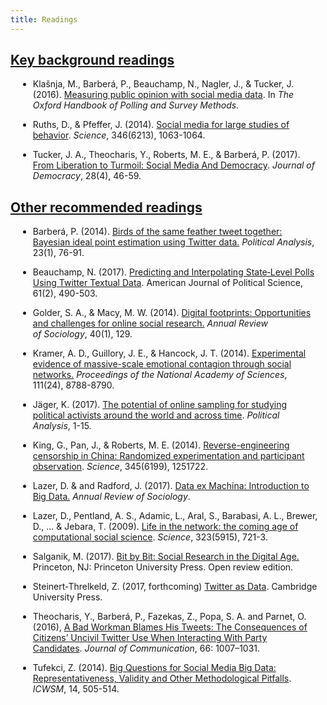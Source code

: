 ```yaml
---
title: Readings
---
```


<div class="panel-group">
<div class="panel panel-default">
<div class="panel-heading">

<h2 id="key" class="panel-title">
<a data-toggle="collapse" href="#collapse1">Key background readings</a>
</h2>
</div>
<div id="collapse1" class="panel-collapse collapse in" style="margin:12px">

<ul>
<li><p>Klašnja, M., Barberá, P., Beauchamp, N., Nagler, J., & Tucker, J. (2016). <a href="http://www.oxfordhandbooks.com/view/10.1093/oxfordhb/9780190213299.001.0001/oxfordhb-9780190213299-e-3">Measuring public opinion with social media data</a>. In <i>The Oxford Handbook of Polling and Survey Methods.</i></p></li>
<li><p>Ruths, D., & Pfeffer, J. (2014). <a href="http://science.sciencemag.org/content/346/6213/1063.full">Social media for large studies of behavior</a>. <i>Science</i>, 346(6213), 1063-1064.</p></li>
<li><p>Tucker, J. A., Theocharis, Y., Roberts, M. E., & Barberá, P. (2017). <a href="https://www.journalofdemocracy.org/sites/default/files/Tucker-28-4.pdf">From Liberation to Turmoil: Social Media And Democracy</a>. <i>Journal of Democracy</i>, 28(4), 46-59.</p></li>
</ul>
</div>
</div>
</div>


<div class="panel-group">
<div class="panel panel-default">
<div class="panel-heading">
<h2 id="recommended" class="panel-title">
<a data-toggle="collapse" href="#collapse2">Other recommended readings</a>
</h2>
</div>
<div id="collapse2" class="panel-collapse collapse in" style="margin:12px">

<ul>
<li><p>Barberá, P. (2014). <a href="https://www.cambridge.org/core/journals/political-analysis/article/div-classtitlebirds-of-the-same-feather-tweet-together-bayesian-ideal-point-estimation-using-twitter-datadiv/91E37205F69AEA32EF27F12563DC2A0A">Birds of the same feather tweet together: Bayesian ideal point estimation using Twitter data.</a> <i>Political Analysis</i>, 23(1), 76-91.</p>
</li>

<li><p>Beauchamp, N. (2017). <a href="http://onlinelibrary.wiley.com/doi/10.1111/ajps.12274/full">Predicting and Interpolating State‐Level Polls Using Twitter Textual Data</a>. American Journal of Political Science, 61(2), 490-503.</p></li>

<li><p>Golder, S. A., & Macy, M. W. (2014). <a href="http://www.annualreviews.org/doi/full/10.1146/annurev-soc-071913-043145">Digital footprints: Opportunities and challenges for online social research.</a> <i>Annual Review of Sociology</i>, 40(1), 129.</p>
</li>

<li><p>Kramer, A. D., Guillory, J. E., & Hancock, J. T. (2014). <a href="http://www.pnas.org/content/111/24/8788.short">Experimental evidence of massive-scale emotional contagion through social networks.</a> <i>Proceedings of the National Academy of Sciences</i>, 111(24), 8788-8790.<p>
</li>

<li><p>Jäger, K. (2017). <a href="https://www.cambridge.org/core/journals/political-analysis/article/potential-of-online-sampling-for-studying-political-activists-around-the-world-and-across-time/8F6159C4242EA2F443E2B0DACC0DA9F0">The potential of online sampling for studying political activists around the world and across time</a>. <i>Political Analysis</i>, 1-15.</p></li>

<li><p>King, G., Pan, J., & Roberts, M. E. (2014). <a href="http://scholar.harvard.edu/files/gking/files/experiment_0.pdf">Reverse-engineering censorship in China: Randomized experimentation and participant observation</a>. <i>Science</i>, 345(6199), 1251722.</p>
</li>


<li><p>Lazer, D. & and Radford, J. (2017). <a href="http://www.annualreviews.org/doi/abs/10.1146/annurev-soc-060116-053457">Data ex Machina: Introduction to Big Data.</a> <i>Annual Review of Sociology</i>.</p>
</li>
<li><p>Lazer, D., Pentland, A. S., Adamic, L., Aral, S., Barabasi, A. L., Brewer, D., ... & Jebara, T. (2009). <a href="http://fowler.ucsd.edu/computational_social_science.pdf">Life in the network: the coming age of computational social science</a>. <i>Science</i>, 323(5915), 721-3.</p>
</li>

<li><p>Salganik, M. (2017). <a href="http://www.bitbybitbook.com/">Bit by Bit: Social Research in the Digital Age.</a> Princeton, NJ: Princeton University Press. Open review edition.</p>
</li>

<li><p>Steinert-Threlkeld, Z. (2017, forthcoming) <a href="https://www.cambridge.org/core/elements/twitter-as-data/27B3DE20C22E12E162BFB173C5EB2592">Twitter as Data</a>. Cambridge University Press.<p></li>

<li><p>Theocharis, Y., Barberá, P., Fazekas, Z., Popa, S. A. and Parnet, O. (2016), <a href="http://onlinelibrary.wiley.com/doi/10.1111/jcom.12259/abstract">A Bad Workman Blames His Tweets: The Consequences of Citizens' Uncivil Twitter Use When Interacting With Party Candidates</a>. <i>Journal of Communication</i>, 66: 1007–1031.</p>
</li>

<li><p>Tufekci, Z. (2014). <a href="https://www.aaai.org/ocs/index.php/ICWSM/ICWSM14/paper/viewFile/8062/8151">Big Questions for Social Media Big Data: Representativeness, Validity and Other Methodological Pitfalls</a>. <i>ICWSM</i>, 14, 505-514.<p>
</li>



</ul>

</div>
</div>
</div>





